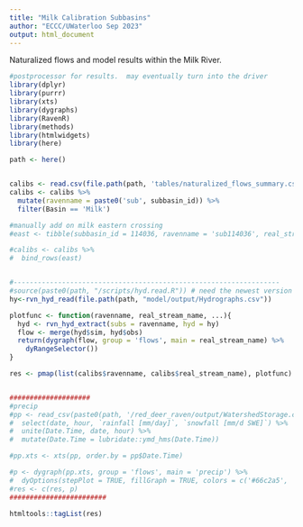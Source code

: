 ```yaml
---
title: "Milk Calibration Subbasins"
author: "ECCC/UWaterloo Sep 2023"
output: html_document
---
```


Naturalized flows and model results within the Milk River.

```r
#postprocessor for results.  may eventually turn into the driver
library(dplyr)
library(purrr)
library(xts)
library(dygraphs)
library(RavenR)
library(methods)
library(htmlwidgets)
library(here)

path <- here()


calibs <- read.csv(file.path(path, 'tables/naturalized_flows_summary.csv'))
calibs <- calibs %>%
  mutate(ravenname = paste0('sub', subbasin_id)) %>%
  filter(Basin == 'Milk')

#manually add on milk eastern crossing
#east <- tibble(subbasin_id = 114036, ravenname = 'sub114036', real_stream_name = 'Milk River at Eastern Crossing of International Boundary')

#calibs <- calibs %>%
#  bind_rows(east)


#------------------------------------------------------------------
#source(paste0(path, "/scripts/hyd.read.R")) # need the newest version of this
hy<-rvn_hyd_read(file.path(path, "model/output/Hydrographs.csv"))

plotfunc <- function(ravenname, real_stream_name, ...){
  hyd <- rvn_hyd_extract(subs = ravenname, hyd = hy)
  flow <- merge(hyd$sim, hyd$obs)
  return(dygraph(flow, group = 'flows', main = real_stream_name) %>% 
    dyRangeSelector())
}

res <- pmap(list(calibs$ravenname, calibs$real_stream_name), plotfunc)


####################
#precip
#pp <- read_csv(paste0(path, '/red_deer_raven/output/WatershedStorage.csv')) %>%
#  select(date, hour, `rainfall [mm/day]`, `snowfall [mm/d SWE]`) %>%
#  unite(Date.Time, date, hour) %>%
#  mutate(Date.Time = lubridate::ymd_hms(Date.Time))

#pp.xts <- xts(pp, order.by = pp$Date.Time)

#p <- dygraph(pp.xts, group = 'flows', main = 'precip') %>%
#  dyOptions(stepPlot = TRUE, fillGraph = TRUE, colors = c('#66c2a5', '#fc8d62'))
#res <- c(res, p)
########################

htmltools::tagList(res)



```

